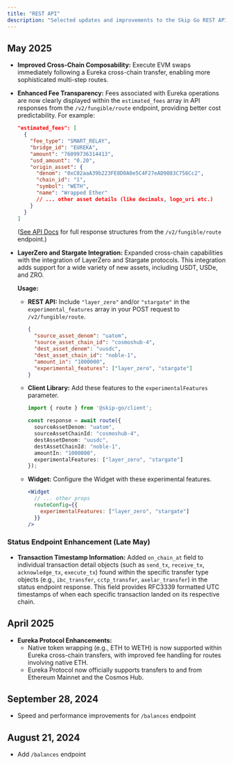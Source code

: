 ```yaml
---
title: "REST API"
description: "Selected updates and improvements to the Skip Go REST API."
---
```


## May 2025
- **Improved Cross-Chain Composability:** Execute EVM swaps immediately following a Eureka cross-chain transfer, enabling more sophisticated multi-step routes.
- **Enhanced Fee Transparency:** Fees associated with Eureka operations are now clearly displayed within the `estimated_fees` array in API responses from the `/v2/fungible/route` endpoint, providing better cost predictability. For example:
  ```json
  "estimated_fees": [
    {
      "fee_type": "SMART_RELAY",
      "bridge_id": "EUREKA",
      "amount": "76099736314413",
      "usd_amount": "0.20",
      "origin_asset": {
        "denom": "0xC02aaA39b223FE8D0A0e5C4F27eAD9083C756Cc2",
        "chain_id": "1",
        "symbol": "WETH",
        "name": "Wrapped Ether"
        // ... other asset details (like decimals, logo_uri etc.)
      }
    }
  ]
  ```
  ([See API Docs](/api-reference/prod/fungible/post-v2fungibleroute) for full response structures from the `/v2/fungible/route` endpoint.)
- **LayerZero and Stargate Integration:** Expanded cross-chain capabilities with the integration of LayerZero and Stargate protocols. This integration adds support for a wide variety of new assets, including USDT, USDe, and ZRO.
  
  **Usage:**
  - **REST API:** Include `"layer_zero"` and/or `"stargate"` in the `experimental_features` array in your POST request to `/v2/fungible/route`.
    ```json
    {
      "source_asset_denom": "uatom",
      "source_asset_chain_id": "cosmoshub-4",
      "dest_asset_denom": "uusdc",
      "dest_asset_chain_id": "noble-1",
      "amount_in": "1000000",
      "experimental_features": ["layer_zero", "stargate"]
    }
    ```
  
  - **Client Library:** Add these features to the `experimentalFeatures` parameter.
    ```typescript
    import { route } from '@skip-go/client';
    
    const response = await route({
      sourceAssetDenom: "uatom",
      sourceAssetChainId: "cosmoshub-4",
      destAssetDenom: "uusdc",
      destAssetChainId: "noble-1",
      amountIn: "1000000",
      experimentalFeatures: ["layer_zero", "stargate"]
    });
    ```
  
  - **Widget:** Configure the Widget with these experimental features.
    ```jsx
    <Widget
      // ... other props
      routeConfig={{
        experimentalFeatures: ["layer_zero", "stargate"]
      }}
    />
    ```

### Status Endpoint Enhancement (Late May)
- **Transaction Timestamp Information:** Added `on_chain_at` field to individual transaction detail objects (such as `send_tx`, `receive_tx`, `acknowledge_tx`, `execute_tx`) found within the specific transfer type objects (e.g., `ibc_transfer`, `cctp_transfer`, `axelar_transfer`) in the status endpoint response. This field provides RFC3339 formatted UTC timestamps of when each specific transaction landed on its respective chain.

## April 2025
- **Eureka Protocol Enhancements:**
    - Native token wrapping (e.g., ETH to WETH) is now supported within Eureka cross-chain transfers, with improved fee handling for routes involving native ETH.
    - Eureka Protocol now officially supports transfers to and from Ethereum Mainnet and the Cosmos Hub.


## September 28, 2024
- Speed and performance improvements for `/balances` endpoint

## August 21, 2024
- Add `/balances` endpoint
